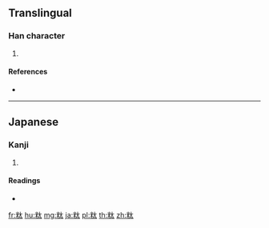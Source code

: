 {{character info/new}}
==Translingual==

===Han character===
{{Han char|rn=119|rad=米|as=04|sn=10|four=|canj=FDKI}}

# {{defn|Han|sort=米04}}

====References====
* {{Han ref|kx=0907.211|dkj=26883|dj=1333.060|hdz=53142.121|uh=7C8F|ud=31887}}

----

==Japanese==

===Kanji===
{{ja-kanji|grade=|rs=米04}}

# {{defn|lang=ja|sort=米04}}

====Readings====
* {{ja-readings|on=[[た]] (ta)|kun=[[ぬかみそ]] (nukamiso)|nanori=}}

[[fr:粏]]
[[hu:粏]]
[[mg:粏]]
[[ja:粏]]
[[pl:粏]]
[[th:粏]]
[[zh:粏]]